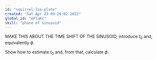 ```yaml
---
id: "squirrel-lie-plate"
created: "Sat Apr 23 09:26:02 2022"
global_id: "eFIaKc"
skill: "phase of sinusoid"
---
```




MAKE THIS ABOUT THE TIME SHIFT OF THE SINUSOID, introduce $t_0$ and, equivalently $\phi$.

Show how to estimate $t_0$ and, from that, calculate $\phi$.


